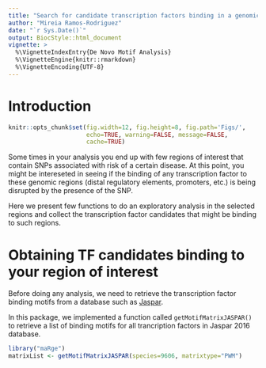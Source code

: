 ```yaml
---
title: "Search for candidate transcription factors binding in a genomic region"
author: "Mireia Ramos-Rodriguez"
date: "`r Sys.Date()`"
output: BiocStyle::html_document
vignette: >
  %\VignetteIndexEntry{De Novo Motif Analysis}
  %\VignetteEngine{knitr::rmarkdown}
  %\VignetteEncoding{UTF-8}
---
```


# Introduction

```r
knitr::opts_chunk$set(fig.width=12, fig.height=8, fig.path='Figs/',
                      echo=TRUE, warning=FALSE, message=FALSE,
                      cache=TRUE)
```

Some times in your analysis you end up with few regions of interest that contain SNPs associated with risk of a certain disease. At this point, you might be intereseted in seeing if the binding of any transcription factor to these genomic regions (distal regulatory elements, promoters, etc.) is being disrupted by the presence of the SNP.

Here we present few functions to do an exploratory analysis in the selected regions and collect the transcription factor candidates that might be binding to such regions.

# Obtaining TF candidates binding to your region of interest
Before doing any analysis, we need to retrieve the transcription factor binding motifs from a database such as [Jaspar](http://jaspar.genereg.net/). 

In this package, we implemented a function called `getMotifMatrixJASPAR()` to retrieve a list of binding motifs for all trancription factors in Jaspar 2016 database.  

```r
library("maRge")
matrixList <- getMotifMatrixJASPAR(species=9606, matrixtype="PWM")
```

